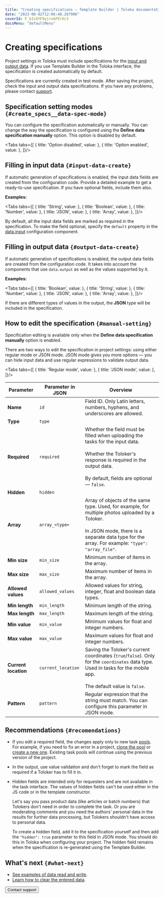 ```yaml
---
title: "Creating specifications — Template Builder | Toloka documentation"
date: "2023-08-02T12:06:48.287906"
coverId: F_bIcOYF9yjrxkPZrXc3
docsMenu: "defaultMenu"
---
```



# Creating specifications

Project settings in Toloka must include specifications for the [input and output data](/docs/glossary#input-output-data). If you use Template Builder in the Toloka interface, the specification is created automatically by default.

<Note mode="restriction" title="Alert">

Specifications are currently created in test mode. After saving the project, check the input and output data specifications. If you have any problems, please contact [support](/docs/guide/troubleshooting/support?form-source=template-builder-operations-create-specs).

</Note>

## Specification setting modes `{#create_specs__data-spec-mode}`

You can configure the specification automatically or manually. You can change the way the specification is configured using the **Define data specification manually** option. This option is disabled by default.

<Tabs tabs={[
  { title: 'Option disabled', value: <CreateSpecsList1/> },
  { title: 'Option enabled', value: <CreateSpecsList2/> },
]}/>

## Filling in input data `{#input-data-create}`

If automatic generation of specifications is enabled, the input data fields are created from the configuration code. Provide a detailed example to get a ready-to-use specification. If you have optional fields, include them also.

**Examples:**

<Tabs tabs={[
  { title: 'String', value: <CreateSpecsList3/> },
  { title: 'Boolean', value: <CreateSpecsList4/> },
  { title: 'Number', value: <CreateSpecsList5/> },
  { title: 'JSON', value: <CreateSpecsList6/> },
  { title: 'Array', value: <CreateSpecsList7/> },
]}/>

<Note mode="note" title="Note">

By default, all the input data fields are marked as required in the specification. To make the field optional, specify the `default` property in the [data.input](/docs/template-builder/operations/work-with-data) configuration component.

</Note>

## Filling in output data `{#output-data-create}`

If automatic generation of specifications is enabled, the output data fields are created from the configuration code. It takes into account the components that use `data.output` as well as the values supported by it.

**Examples:**

<Tabs tabs={[
  { title: 'Boolean', value: <CreateSpecsList8/> },
  { title: 'String', value: <CreateSpecsList9/> },
  { title: 'Number', value: <CreateSpecsList10/> },
  { title: 'JSON', value: <CreateSpecsList11/> },
  { title: 'Array', value: <CreateSpecsList12/> },
]}/>

<Note mode="note" title="Note">

If there are different types of values in the output, the **JSON** type will be included in the specification.

</Note>

## How to edit the specification `{#manual-setting}`

<Note mode="note" title="Note">

Specification editing is available only when the **Define data specification manually** option is enabled.

</Note>

There are two ways to edit the specification in project settings: using either regular mode or JSON mode. JSON mode gives you more options — you can hide input data and use regular expressions to validate output data.

<Tabs tabs={[
  { title: 'Regular mode', value: <CreateSpecsList13/> },
  { title: 'JSON mode', value: <CreateSpecsList14/> },
]}/>

<Cut title="Explanations for configuring fields">

**Parameter**|**Parameter in JSON**|**Overview**
----- | ----- | -----
**Name**|`id`|Field ID. Only Latin letters, numbers, hyphens, and underscores are allowed.
**Type**|`type`| <CreateSpecsTable1/>
**Required**|`required`|Whether the field must be filled when uploading the tasks for the input data.<br/><br/>Whether the Toloker's response is required in the output data.<br/><br/>By default, fields are optional — `false`.
**Hidden**|`hidden`| <CreateSpecsTable2/>
**Array**|`array_<type>`|Array of objects of the same type. Used, for example, for multiple photos uploaded by a Toloker.<br/><br/>In JSON mode, there is a separate data type for the array. For example: `"type": "array_file"`.
**Min size**|`min_size`|Minimum number of items in the array.
**Max size**|`max_size`|Maximum number of items in the array.
**Allowed values**|`allowed_values`|Allowed values for string, integer, float and boolean data types.
**Min length**|`min_length`|Minimum length of the string.
**Max length**|`max_length`|Maximum length of the string.
**Min value**|`min_value`|Minimum values for float and integer numbers.
**Max value**|`max_value`|Maximum values for float and integer numbers.
**Current location**|`current_location`|Saving the Toloker's current coordinates (`true`/`false`). Only for the `coordinates` data type. Used in tasks for the mobile app.<br/><br/>The default value is `false`.
**Pattern**|`pattern`|Regular expression that the string must match. You can configure this parameter in JSON mode.

</Cut>

## Recommendations `{#recomendations}`

- If you edit a required field, the changes apply only to new task [pools](/docs/glossary#pool). For example, if you need to fix an error in a project, [clone the pool](/docs/guide/pool-main) or [create a new one](/docs/guide/pool-main). Existing task pools will continue using the previous version of the project.

- In the output, use value validation and don't forget to mark the field as required if a Toloker has to fill it in.
- Hidden fields are intended only for requesters and are not available in the task interface. The values of hidden fields can't be used either in the JS code or in the template constructor.

    Let's say you pass product data (like articles or batch numbers) that Tolokers don't need in order to complete the task. Or you are moderating comments and you need the authors' personal data in the results for further data processing, but Tolokers shouldn't have access to personal data.

    To create a hidden field, add it to the specification yourself and then add the `"hidden": true` parameter to this field in JSON mode. You should do this in Toloka when configuring your project. The hidden field remains when the specification is re-generated using the Template Builder.

## What's next `{#what-next}`

- [See examples of data read and write](/docs/template-builder/operations/input-output-data).
- [Learn how to clear the entered data](/docs/template-builder/operations/clear-data).

<Button view="defaultInverse" size="l" type="link" url="/docs/guide/troubleshooting/support?form-source=template-builder-operations-create-specs">Contact support</Button>